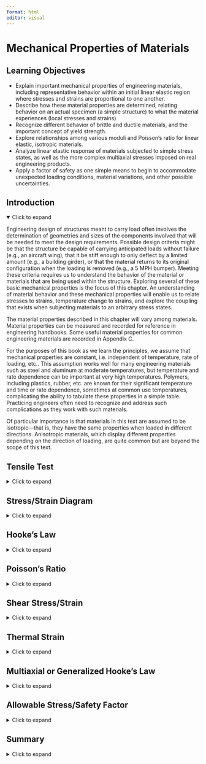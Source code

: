 ```yaml
---
format: html
editor: visual
---
```


# Mechanical Properties of Materials {#sec-mechanical-properties-of-materials}

::: {.callout-note icon="false"}
## Learning Objectives

-   Explain important mechanical properties of engineering materials, including representative behavior within an initial linear elastic region where stresses and strains are proportional to one another.
-   Describe how these material properties are determined, relating behavior on an actual specimen (a simple structure) to what the material experiences (local stresses and strains)
-   Recognize different behavior of brittle and ductile materials, and the important concept of yield strength.
-   Explore relationships among various moduli and Poisson’s ratio for linear elastic, isotropic materials.
-   Analyze linear elastic response of materials subjected to simple stress states, as well as the more complex multiaxial stresses imposed on real engineering products.
-   Apply a factor of safety as one simple means to begin to accommodate unexpected loading conditions, material variations, and other possible uncertainties.
:::

## Introduction {.unnumbered}

<details open>

<summary>Click to expand</summary>

Engineering design of structures meant to carry load often involves the determination of geometries and sizes of the components involved that will be needed to meet the design requirements. Possible design criteria might be that the structure be capable of carrying anticipated loads without failure (e.g., an aircraft wing), that it be stiff enough to only deflect by a limited amount (e.g., a building girder), or that the material returns to its original configuration when the loading is removed (e.g., a 5 MPH bumper). Meeting these criteria requires us to understand the behavior of the material or materials that are being used within the structure. Exploring several of these basic mechanical properties is the focus of this chapter. An understanding of material behavior and these mechanical properties will enable us to relate stresses to strains, temperature change to strains, and explore the coupling that exists when subjecting materials to an arbitrary stress states.

The material properties described in this chapter will vary among materials. Material properties can be measured and recorded for reference in engineering handbooks. Some useful material properties for common engineering materials are recorded in Appendix C.

For the purposes of this book as we learn the principles, we assume that mechanical properties are constant, i.e. independent of temperature, rate of loading, etc.. This assumption works well for many engineering materials such as steel and aluminum at moderate temperatures, but temperature and rate dependence can be important at very high temperatures. Polymers, including plastics, rubber, etc. are known for their significant temperature and time or rate dependence, sometimes at common use temperatures, complicating the ability to tabulate these properties in a simple table. Practicing engineers often need to recognize and address such complications as they work with such materials.

Of particular importance is that materials in this text are assumed to be isotropic—that is, they have the same properties when loaded in different directions. Anisotropic materials, which display different properties depending on the direction of loading, are quite common but are beyond the scope of this text.

</details>

## Tensile Test {#sec-4.1}

<details>

<summary>Click to expand</summary>

A common method of measuring mechanical properties of materials is the tensile test, which involves placing a cylinder or bar of material in a load frame (such as shown in Figure 4.1a) and subjecting the specimen to tensile loading. These load frames are designed in such a manner that they can mechanically extend the tensile bar, often to failure, while measuring both the imposed load and the specimen deformation. These quantities for the specimen are then used to determine the local or material level behavior of stress and strain by using the relationships covered in chapters 2 and 3. These latter quantities are often essential in engineering design because properties from appropriate tests on laboratory specimens may be used to predict the behavior of much more complex engineering components.

During a typical tensile test, a specimen (such as shown in Figure 4.1b) is mounted in grips that are then separated at a prescribed displacement rate. To determine stress, the recorded force at any time is divided by the cross-sectional area of the specimen. Because of the likelihood of failures at the grip due to concentrations of stress, specimens are typically "waisted" to form dogbone or dumbbell shapes. Large fillets are used to reduce stress concentrations associated with the different areas (See Section 5.2), and failure will typically occur within the narrowed region of the specimen due to the smaller cross-sectional area. This region is often referred to as the "gage region" as this becomes the area of interest for the specimen. In addition, this specimen produces a uniform uniaxial stress state within this gage region of the specimen. The normal stress within this region is determined by:

$$
\sigma=\frac{F}{A}
$$

To determine strain, devices such as mechanical extensometer's (see Figure 4.1c) are mounted on the specimen, measuring the deflection and dividing it by the original distance between the contact points.  The axial normal strain is determined by dividing the measured extension by the active length of the strain measuring device, typically a portion of the gage section of the specimen:

$$
\varepsilon=\frac{\Delta L}{L}
$$

![Figure 4.1: Tensile tests are a common means to measure mechanic properties of materials. (a) Illustration of a tensile test frame. (b) Left to right: Examples of steel, aluminum, poly(vinyl chloride), and poly(methyl methacrylate) tensile specimens. (c) Image of a circular steel specimen mounted in grips and instrumented with a clip-on extensometer.](images/CH4%20PNGs/4.1.png){fig-align="center"}

</details>

## Stress/Strain Diagram {#sec-4.2}

<details>

<summary>Click to expand</summary>

The goal in conducting tests of materials, such as the tensile test described above, is to learn qualitatively how the specimen responds and to quantitatively determine important mechanical properties of the material.

As discussed in the introduction to this chapter, these material properties will be assumed to be constant in this text and so, once determined from a test specimen, can be used to design and analyze components made of that same material. Appendix C contains material properties for a selection of these materials.

Figure 4.2a illustrates representative stress-strain behavior for several engineering materials.

![Figure 4.2: Results obtained from tensile tests. (a) Illustration of a typical stress-strain behavior for \_\_\_\_\_\_, \_\_\_\_, \_\_\_\_\_, and \_\_\_\_. (b) Failure surfaces for cast iron, mild steel, and an aluminum alloy.](images/CH4%20PNGs/4.2.png){fig-align="center"}

Each material initially experiences a linear relationship between stress and strain, represented as a straight line on the stress/strain diagram. This linear portion is referred to as elastic deformation. One important property of elastic deformation is that if an object is loaded into the elastic region (causing a certain amount of stress and strain) and the load is subsequently removed, the object will return to its original dimensions.

Materials such as glass, silicon wafers, and concrete tend to be quite brittle, breaking prior to significant permanent or plastic deformation. The behavior remains nearly linear until failure, an attribute of brittle materials. On the other hand, certain copper alloys, mild steel, and many polymers are often quite ductile, meaning that there is considerable plastic deformation beyond some limiting value of stress or strain. Unless a material is perfectly brittle, there will be a certain point beyond which the relationship between stress and strain becomes nonlinear, represented by a curve departing from linear elastic behavior on the stress/strain diagram. This nonlinear (often curved) portion is referred to as plastic deformation. If an object is loaded into the plastic region and the load is subsequently removed, any plastic deformation is permanent, and the object will not return to its original dimensions.

The transition between the linear region of the stress-strain curve and the subsequent behavior marks an important engineering property of the material known as the yield stress. Although considerable variations are seen among different materials, yielding is typically defined as the region within which relatively small increases in stress are associated with relatively large increases in strain. The yield strength of the material is a very important design parameter, as many engineering components are designed to operate within the linear region of material response, and hence remain elastic, i.e., the ability to return to their original configuration when loading is removed. You likely have experienced material yielding if you have ever deformed a coat hanger or paperclip such that it does not return to the original state. Such behavior is undesirable for many engineering components designed to continue operating in their original state. On the other hand, plastic deformation following yielding can be very important in terms of the fabrication process. For example sheets of steel or aluminum can be placed between molds and compressed under high pressure to deform them into the shape of an automobile panel as seen in figure 4.3a, an illustration of where plastic deformation is very important. Plastic deformation can also be useful in absorbing energy, such as seen in the concertina crushing of a structural component for an automobile (see figure 4.3b). This book, however, will focus on the pre-yield, linear elastic region.

![Figure 4.3: Engineering materials are often loaded beyond yield to permanently deform the material, as in (a) the stamping process for an automotive panel or in (b) the crushing of a weld-bonded hat section used to absorb energy in an automobile accident.](images/CH4%20PNGs/4.3.png){fig-align="center"}

Sometimes the yield region is further described by three distinct points on the stress/strain curve. The proportional limit marks the point where the relationship between stress and strain stops being linear. The elastic limit marks the point beyond which materials do not return to their original state. The yield point is typically defined using the 0.2% offset method where a straight line beginning at a strain of 0.002 (0.2%) and running parallel to the linear portion of the diagram is drawn. The point where this line intersects the stress/strain curve is defined as the yield point. Since these three points for a material often occur within a fairly narrow range of one another, this text will refer to these three points collectively as yielding, and will define the stress at this point as the yield strength. Figure 4.4 illustrates these definitions.

![Figure 4.4: Illustration of the proportional limit, the elastic limit, and the yield region of material response.](images/CH4%20PNGs/4.4.png){fig-align="center"}

Other metrics are also often quantitatively evaluated from stress-strain diagrams, including the ultimate strength, $\sigma_{alt}$, the maximum stress achieved prior to failure and the strain at break, $\varepsilon_{break}$ which is a measure of the ultimate elongation capabilities of the material (though is often dependent on the size of the specimen’s gage length.

</details>

## Hooke's Law {#sec-4.3}

<details>

<summary>Click to expand</summary>

The slope of the linear region of this stress/strain diagram represents an important material property known as Young's modulus or the modulus of elasticity, which will be designated by E. The elastic modulus can be thought of as a measure of stiffness of the material. A high elastic modulus for ‘stiff’ materials is represented by a steep slope. That is, a large increase in stress with only a small increase in strain. A low elastic modulus for ‘soft’ materials is represented by a shallow slope indicating a small increase in stress but a large increase in strain.

[Thomas Young](https://en.wikipedia.org/wiki/Thomas_Young_(scientist)) (1773-1829) was a British scientist, who noted the proportionality between applied force and extension, which he recorded as "ut tensio sic vis”, meaning "as is the extension, so is the force".

![Figure 4.5: Thomas Young](images/CH4%20PNGs/4.5.jpeg){fig-align="center" width="277"}

The linear elastic region of material response is of enormous importance for most engineering structures. Loading significantly beyond this proportional limit can result in pronounced yielding and permanent deformation that is often unacceptable, unless one is using this deformation to absorb energy (as in automobile frame involved in collision). Young's modulus or the modulus of elasticity is illustrated in figure 4.5a, which plots a portion of the normal stress versus normal strain, for example from a tensile test.

$$
E=\frac{\sigma}{\varepsilon}
$$

Since strain is unitless, elastic modulus will have the same units as stress \[Pa or psi\].

This relationship is more commonly called Hooke’s Law, and written in the form:

$$
\sigma=E \varepsilon
$$

It is especially important to note that this relationship is only applicable within the linear elastic region of the material’s response. Use of this relationship beyond this region can lead to serious design mistakes. One should note that this proportionality, applicable at the material level for stress and strain, also extends to structural elements, such as bars in tension or compression, beam deflections, helical springs in which the force and deflection are related by the spring constant, and many other engineering components and structures, as will be covered in the following chapters of the book.

![Figure 4.6: Illustration of the initial linear elastic portions of the sress strain curce and slopes corresponding to (a) Young's modulus for uniaxial tension; (b) shear modulus for pure shear loading, and (c) the bulk modulus for hydrostatic compression.](images/CH4%20PNGs/4.6.png){fig-align="center" width="486"}

Example 4.1 uses Hooke’s law to determine the elastic modulus of a material where the applied load and deformation are known.

::: {.callout-tip collapse="true" icon="false"}
## Example 4.1

Two bars are welded together and fixed to a wall at A. Two loads are applied as shown. Bar AB is 5 m long and has a diameter of 50 mm. If the change in length of bar AB is 4 mm, determine the elastic modulus of this bar.

![](images/CH4%20PNGs/example%204.1%20part%201.png){fig-align="center" width="478"}

::: {.callout-tip collapse="true" icon="false"}
## Solution

Cut a cross-section through bar AB and determine the internal load.

![](images/CH4%20PNGs/example%204.1%20part%202.png){fig-align="center" width="332"}

$$
\sum F_x= 100{~kN}+200{~kN}-N=0 \quad\rightarrow\quad N=300{~kN}
$$

Calculate the normal stress $\sigma=\frac{N}{A}=\frac{300,000{~kN}}{\pi(0.025)^2{~m}^2}=152.8{~MPa}$

Calculate the normal strain $\varepsilon=\frac{\Delta L}{L}=\frac{4{~mm}}{5,000{~mm}}=0.0008$

Use Hooke's Law to calculate the elastic modulus $$
E=\frac{\sigma}{\varepsilon}=\frac{152.8 \times 10^6{~Pa}}{0.0008}=191{~GPa}
$$
:::
:::

::: {.callout-warning icon="false"}
## Step-by-step:

1.  Determine the internal load in the member by equilibrium
2.  Determine the normal stress in the member by $\sigma=\frac{N}{A}$
3.  Determine the normal strain in the member by $\varepsilon=\frac{\Delta L}{L}$
4.  Use Hooke’s law to calculate the elastic modulus, $\sigma=E \varepsilon$
:::

</details>

## Poisson's Ratio {#sec-4.4}

<details>

<summary>Click to expand</summary>

When you stretch a rubber band, you will note that the elastomer elongates in the axial direction but that the cross-sectional area contracts. That is, there is a normal strain in the longitudinal (length) direction and also in the lateral (width or thickness) direction. There is a coupling between these normal strains in perpendicular directions. Poisson’s ratio is the material property that describes the proportional relationship between longitudinal and lateral strains. Named after Siméon Denis Poisson (1781-1840), the French mathematician and physicist, Poisson’s ratio is defined as the negative of the lateral strain divided by the longitudinal strain for a uniaxial eight loaded material. It may be expressed as:

$$
\nu=-\frac{\varepsilon_{\text {lateral }}}{\varepsilon_{\text {longitudinal }}}
$$

Note that this relationship is appropriate for a uniaxially loaded specimen (i.e., when a load is applied in only the longitudinal direction). Section 4.8 expands this relationship to cases where normal stresses are present in more than one direction. Poisson’s ratio is a material property that depends on the material as well as its structure. Theoretically, Poisson’s ratio can range from –1 to ½ for isotropic materials, but usually ranges from near zero for foams to nearly ½ for soft materials such as elastomers and gels. Most metals fall in the range from 0.2 to 0.35. A positive value of Poisson’s ratio means that as the material is extended in one direction, there will be a contraction in lateral directions. Most solid materials have positive Poisson’s ratios, though negative values have been reported in auxetic materials, such as certain meta-materials fabricated using additive manufacturing processes. Although beyond the scope of this course, such materials offer intriguing design possibilities. See example 4.2 for a simple application of Poisson’s ratio.

::: {.callout-tip collapse="true" icon="false"}
## Example 4.2

A circular polymeric rod with a diameter of 10 mm is subjected to a uniaxial force, resulting in an axial strain of 0.5%. A corresponding reduction in diameter of 0.02 mm is measured. Determine the Poisson’s ratio of this material.

::: {.callout-tip collapse="true" icon="false"}
## Solution

![](images/CH4%20PNGs/example%204.2.png){fig-align="center" width="72"}

The longitudinal strain is given as: ε~longitudinal~ = 0.005

The lateral strain is determined from the reduction in diameter divided by the original diameter, and is negative because it is contracting: $\varepsilon_{\text{lateral}}=\frac{-0.02{~mm}}{10{~mm}}=-0.002$

Poisson’s ratio is then easily determined as: $\nu=-\frac{\varepsilon_{\text {lateral }}}{\varepsilon_{\text {longitudinal }}}=-\frac{-0.002}{0.005}=0.4$
:::
:::

::: {.callout-warning icon="false"}
## Step-by-step:

1.  Determine the longitudinal strain $\varepsilon_{\text {long }}=\frac{\Delta L}{L}$

2.  Determine the lateral strain $\varepsilon_{l a t}=\frac{\Delta d}{d}$

3.  Calculate Poisson’s ratio $\nu=-\frac{\varepsilon_{\text {lat }}}{\varepsilon_{\text {long }}}$
:::

</details>

## Shear Stress/Strain {#sec-4.5}

<details>

<summary>Click to expand</summary>

In addition to considering normal stresses and strains, an understanding of the relationship between shear stresses and shear strains is also needed. A similar experiment can be performed to produce a diagram of shear stress against shear strain. The slope of a shear stress versus shear strain diagram is referred to as the shear modulus or modulus of rigidity, and will be designated by G. The corresponding slope of a shear stress versus shear strain plot is referred to as the shear modulus or modulus of rigidity, as shown in figure 4.5b.

$$
\tau=G \gamma
$$

where $G$ is the shear modulus or modulus of rigidity, $\tau$ is the shear stress, and $\gamma$ is the shear strain. It should be noted that Young’s modulus, the shear modulus, Poisson’s ratio, and the bulk modulus (to be defined in Section 4.8) are not all independent of one another. For isotropic materials, there are only two independent, linear elastic properties; knowing any two allows one to calculate the others. It can be shown that:

$$
G=\frac{E}{2(1+v)}
$$

See example 4.3 for a problem involving the shear modulus.

::: {.callout-tip collapse="true" icon="false"}
## Example 4.3

Soft contact lenses often consist of a hydrogel, an elastomeric network that is imbibed with water, expanding its volume and making the lens more soft and compliant. Suppose a 10 mm cube of the dry elastomer were subjected to a shearing action as shown. Shearing forces of 5 N each are applied to the four faces of the cube, resulting in a displacement of 0.3 mm. What is the shear modulus of this elastomeric block?

::: {.callout-tip collapse="true" icon="false"}
## Solution

$$
\begin{aligned}
& \tau=5{~N} /(0.01{~m})^2=50{~kPa} \\
& \gamma=0.3{~mm}/10{~mm}=0.03=3 \% \\
& G=\frac{\tau}{\gamma}=50{~kPa}/0.03=1.667{~MPa}
\end{aligned}
$$

![](images/CH4%20PNGs/example%204.3.png){fig-align="center" width="364"}
:::
:::

::: {.callout-warning icon="false"}
## Step-by-step:

1.  Determine the internal load in the member by equilibrium
2.  Determine the shear stress in the member by $\tau=\frac{V}{A}$
3.  Determine the normal strain in the member by $\varepsilon=\frac{\Delta L}{L}$
4.  Use Hooke’s law to calculate the elastic modulus, $\sigma=E \varepsilon$
:::

</details>

## Thermal Strain {#sec-4.6}

<details>

<summary>Click to expand</summary>

In addition to relationships arising between stress and strain, other factors can affect dimensional changes of materials as well as changes in the stresses present in a structure. Most materials will expand, for example, when their temperature is increased. Many engineering structures will experience significant temperature variations during their life, beginning with thermal processes involved in their manufacture, cyclic temperature changes (e.g., day/night or summer/winter), or because of their usage, such as an engine block heating up or cooling down. Though dimensional changes from temperature often appear to be quite small, they can lead to significant changes in stress state, and in fact numerous failures result not from applied mechanical loading but from thermal exposure issues. Though beyond the current scope, other dimensional changes can also result from other environmental factors, such as the expansion of a material as water is absorbed, or from the application of electric fields for materials that exhibit piezoelectric properties.

Vibrational energy of atoms increases as temperature increases, typically leading to slightly greater atomic separation distances. This expansion leads to dimensional changes in the material, and the behavior is characterized by the material’s coefficient of thermal expansion (CTE). The linear CTE is often designated by $\alpha$ and is defined as the change in strain per unit change in temperature. As with the other material properties discussed in this chapter, $\alpha$ is assumed to be constant for any given material.

The CTE is independent of direction in isotropic materials. One may determine the CTE by heating or cooling a specimen and measuring the resulting strain (ε) or dimensional change and recording the change in temperature (ΔT):

$$
\alpha=\frac{\varepsilon}{\Delta T}=\frac{\frac{\Delta L}{L}}{\Delta T}
$$

where $\Delta T=T_{\text {final }}-T_{\text {initial }}$. Since strain is unitless, CTE has units of $\frac{1}{{ }^{\circ} \mathrm{C}}$ or $\frac{1}{{ }^{\circ} F}$. Knowing the CTE, one can easily determine the strain expected when a material is subjected to a temperature change of ΔT:

$$
\varepsilon=\alpha \cdot \Delta T
$$

Or dimensional changes can be determined as:

$$
\Delta L=\alpha \cdot \Delta T \cdot L
$$

See example 4.4 for a problem involving a temperature change resulting in a thermal strain.

::: {.callout-tip collapse="true" icon="false"}
## Example 4.4

![](images/CH4%20PNGs/example%204.4.png){fig-align="center" width="273"}

A 24” long aluminum bar with a coefficient of thermal expansion of 13x10^-6^/F° and Young’s modulus of 10,000 ksi is cooled from 100°F to 25 °F.

1.  What change in strain results from this temperature change if the bar is free to contract?
2.  What change in length results from this temperature change if the bar is free to contract?

::: {.callout-tip collapse="true" icon="false"}
## Solution

1.  $\varepsilon_T=\alpha \cdot \Delta T=13 \times 10^{-6} /^\circ{F} *\left(-75^{\circ}{F}\right)=-0.00098$

2.  $L_{\text {final }}-L_{\text {initial}}=\varepsilon_T \cdot 24{~in} =-0.0234 {~in}$
:::
:::

::: {.callout-warning icon="false"}
## Step-by-step: Thermal Strain

1.  Determine the change in temperature, $\Delta T=T_{\text {final }}-T_{\text {initial }}$

2.  Look up the coefficient of thermal expansion (𝛼) for the material

3.  Calculate the thermal strain, $\varepsilon=\alpha \Delta T$

4.  Calculate the change in length from $\varepsilon=\frac{\Delta L}{L} \rightarrow \Delta L=\varepsilon L$
:::

</details>

## Multiaxial or Generalized Hooke's Law {#sec-4.7}

<details>

<summary>Click to expand</summary>

Materials are often tested under idealized conditions, such as uniaxial tension or shearing resulting from torsional loading. These tests are important because they provide material properties necessary for engineering design. Such simple stress states are less common in actual engineered components, where more complex, multiaxial stress states are present, as shown in figure 4.6.

![Figure 4.7: Illustration of a general, multiaxial stress state, showing normal and shear stresses acting on the positive x, y, and z planes. (Similar stresses act on the opposite sides, but are hidden. ?????\[text\] (a) represents tensional notation and (b) shows engineering notation, as will be used herein.](images/CH4%20PNGs/4.7.png){fig-align="center" width="423"}

Here there are three normal stresses, referred to with a single subscript indicating their direction (σ~x~, σ~y~, and σ~z~). There are six shear stresses, designated by τ, which are referred to with two subscripts, one indicating the plane or ‘face’ that the stress acts on and the other indicating the direction that it acts in. For example, on the y-z plane (the x-face) there is the normal stress σ~x~ and two shear stresses, τ~xy~ and τ~xz~. The first subscript indicates that these shear stresses act on the x-face and the second subscript indicates that they point in the y- and z-directions respectively.

Consider the x-y plane of the stress element in figure 4.7. This 2D plane is shown in figure 4.8. It experiences two normal stresses (σ~x~ and σ~y~) and two shear stresses (τ~xy~ and τ~yx~). τ~xy~ will cause the element to rotate counterclockwise while τ~yx~ will cause the element to rotate clockwise. For an element in equilibrium, these two stresses must be equal in order for these rotation effects to balance. Expanding this to the other planes we may say τ~xy~ = τ~yx~, τ~xz~ = τ~zx~, and τ~yz~ = τ~zy~.

![Figure 4.8: 2D view of the x-y plane of a 3D stress element.](images/CH4%20PNGs/4.8.png){fig-align="center" width="317"}

Having learned the concept of Poisson’s ratio, we recognize that there is a coupling between normal stresses in one direction and the normal strains in other directions. We have reviewed this in the context of the response to the application of a uniaxial stress state—a normal stress applied in only one direction. For example, if there is a normal stress in the x-direction there will also be a normal strain in the x-direction and also in the y- and z-directions.

Specifically:

$$
\begin{aligned}
& \varepsilon_x=\frac{\sigma_x}{E} \\
& \varepsilon_y=-v \varepsilon_x=-\frac{\nu \sigma_x}{E} \\
& \varepsilon_z=-\nu \varepsilon_x=-\frac{\nu \sigma_x}{E}
\end{aligned}
$$

Most engineering structures, however, involve more complex stress states, in which stresses may be applied in the x-, y-, and z-directions. We refer to these as multiaxial stress states. We can define similar equations for a normal stress applied in the y-direction:

$$
\begin{aligned}
& \varepsilon_y=\frac{\sigma_y}{E} \\
& \varepsilon_x=-\nu \varepsilon_y=-\frac{\nu \sigma_y}{E} \\
& \varepsilon_z=-\nu \varepsilon_y=-\frac{\nu \sigma_y}{E}
\end{aligned}
$$

And for a normal stress applied in the z-direction:

$$
\begin{aligned}
& \varepsilon_z=\frac{\sigma_z}{E} \\
& \varepsilon_x=-\nu \varepsilon_z=-\frac{\nu \sigma_z}{E} \\
& \varepsilon_y=-\nu \varepsilon_z=-\frac{\nu \sigma_z}{E}
\end{aligned}
$$

If loads are applied in all 3 directions simultaneously, we can determine the overall strain in each direction by simply adding together the above components:

$$
\begin{aligned}
& \varepsilon_x=\frac{\sigma_x}{E}-\frac{\nu \sigma_y}{E}-\frac{\nu \sigma_z}{E}=\frac{1}{E}\left[\sigma_x-\nu\left(\sigma_y+\sigma_z\right)\right] \\
& \varepsilon_y=\frac{1}{E}\left[\sigma_y-\nu\left(\sigma_x+\sigma_z\right)\right] \\
& \varepsilon_z=\frac{1}{E}\left[\sigma_z-\nu\left(\sigma_x+\sigma_y\right)\right]
\end{aligned}
$$

This is the generalized Hooke’s law for the 3-dimensional state of stress. Example problem 4.5 demonstrates the application of the generalized Hooke’s law to a problem with stresses acting in the x-, y-, and z-directions.

We may make similar observations about strain, where normal strains are written with a single subscript as ε~x~, ε~y~, and ε~z~. Shear strains are written with 2 subscripts as γ~xy~ = γ~yx~, γ~xz~ = γ~zx~, and γ~yz~ = γ~zy~.

The relationships between shear stresses and strains do not change in isotropic materials subjected to additional other stress components, so:

$$
\begin{aligned}
& \gamma_{xy}=\frac{\tau_{xy}}{G} \\
& \gamma_{yz}=\frac{\tau_{yz}}{G} \\
& \gamma_{xz}=\frac{\tau_{xz}}{G}
\end{aligned}
$$

::: {.callout-tip collapse="true" icon="false"}
## Example 4.5

A solid, 50 mm polycarbonate cube is subjected to a compressive stress of $p=10 \mathrm{MPa}$ on all sides. Assuming the material has a Young’s modulus of 3 GPa and a Poisson’s ratio of 0.38, what is the change in length of one of the edges?

![](images/CH4%20PNGs/example%204.5.png){fig-align="center" width="419"}

::: {.callout-tip collapse="true" icon="false"}
## Solution

First, we note that a compressive stress acts in all directions, so $\sigma_x=\sigma_y=\sigma_z=-p=-10{~MPa}$. We can choose any one of the generalized Hooke’s law equations to determine the strain in the corresponding direction but note that all normal strains will be the same.

$$
\begin{aligned}
& \varepsilon_x=\frac{1}{E}\left[\sigma_x-v\left(\sigma_y+\sigma_z\right)\right] \\
& \varepsilon=\frac{-p}{E}[1-2 v] \\
& \varepsilon=\frac{-10 {~MPa}}{3{~GPa}}[1-2*0.38]=-~0.0008=-~0.08 \%
\end{aligned}
$$

If one used the simple uniaxial Hooke’s law, $\sigma=\mathrm{E} \varepsilon$, one would erroneously obtain a strain of -0.33% and a change in length of –0.167 mm, more than four times the correct answer!
:::
:::

::: {.callout-warning icon="false"}
## Step-by-step: Multiaxial Hooke's Law

1.  Determine the stress, σ, acting on each side of the stress element
2.  Use these stresses to calculate the strain, ε, on each side of the stress element, using the generalized Hooke’s law
3.  Calculate the change in length of each side, using $\varepsilon=\frac{\Delta L}{L}$
:::

</details>

## Allowable Stress/Safety Factor {#sec-4.8}

<details>

<summary>Click to expand</summary>

Safety is of primary importance in engineering practice, and various engineering principles and codes are built on the necessity of considering the safety of products we design. The concept is that we would determine the location and magnitude of the maximum stresses under the most stringent anticipated loading conditions and compare these predicted values with the failure stress, such as the yield or ultimate strength of a material. Rather than allowing the maximum anticipated stress to equal the failure stress, however, products are often designed so that the maximum allowable stress is only some fraction of the failure stress, leading to a more conservative design. Essentially, the failure stress is scaled back by the factor of safety (F.S.), a quantity that is greater than one.

$$
\sigma_{\text {allow }}=\frac{\sigma_{\text {fail }}}{F . S .}
$$

Example problem 4.6 demonstrates a simple calculation of the factor of safety based on the failure and allowable stresses in a component. In practice it is also common to work the other way and, starting with a defined factor of safety and failure stress, calculate the allowable stress in a component made of a given material.

Making the factor of safety larger, in principle, should make the structure less likely to fail, but there are often weight, cost, environmental, and functional penalties associated with higher F.S. values. If the F.S. value is too small, the margin of safety for the design may become unacceptable. Unexpected overload situations, engineering design and assumption errors, and general wear and tear of a material over time, including in challenging environments, could lead to failure. The consequences of failures can range from minor inconveniences all the way to major catastrophes with significant loss of life and property. Negative publicity and attitudes towards even minor failures can be of concern to customers and significantly reduce future product sales, so product engineering involves risk assessment and mitigation, in addition to production costs and other factors.

Safe design philosophies are often industry-specific and may be much more involved and complicated than our simple factor of safety concept conveys. For our purposes, suffice it to say that larger factors of safety are often used when there is less certainty about our designs, the loads our structures might sustain, or the severity of environmental and use conditions. Larger factors of safety are often required when the consequences of failure are considered to be greater. For example, design of a theatre that could be filled with hundreds of people might use a higher F.S. than that employed for a storage building that is seldom occupied.

::: {.callout-tip collapse="true" icon="false"}
## Example 4.6

A 2 mm diameter steel wire is used to suspend a mass of 40 kg. Using the yield strength of 200 MPa as the allowable stress, what is the factor of safety of the wire (ignoring end and dynamic effects)?

![](images/CH4%20PNGs/example%204.6.png){fig-align="center" width="195"}

::: {.callout-tip collapse="true" icon="false"}
## Solution

First determine the normal force in the wire caused by the mass.

$$
P=40{~kg} * 9.81~\frac{{m}}{{s}^2}=392~\frac{{kg} \cdot {m}}{{s}^2}=392{~N} \\
$$

The actual stress allowed in the wire can be calculated from:

$$
\sigma=\frac{N}{A}=\frac{392{~N}}{\pi*(0.001{~m})^2}=124.8{~MPa}
$$

Now the factor of safety can be determined.

$$
F.S.=\frac{\sigma_{fail}}{\sigma_{allow}}=\frac{200{~MPa}}{124.8{~MPa}}=1.60
$$
:::
:::

::: {.callout-warning icon="false"}
## Step-by-step: Safety factor

1.  Determine the failure stress of the member. Depending on the application, this may be the yield stress or the ultimate stress.
2.  Determine the allowable stress in the member from $\sigma_{\text {allow }}=\frac{\sigma_{\text {fail }}}{F . S .}$
3.  Use the allowable stress to calculate the allowable force in the member or the required cross-sectional area, using $\sigma_{\text {allow }}=\frac{F}{A}$
:::

</details>

## Summary {.unnumbered}

<details>

<summary>Click to expand</summary>

::: {.callout-note icon="false"}
## Key Takeaways

The mechanical properties of materials need to be known for engineering design purposes. For many applications, the linear elastic properties are the first step in characterizing a material and in designing to determine stresses resulting from imposed displacements or strains and deflections caused by imposed loading scenarios.

Tensile tests of material samples are a common means to measure material behavior, both in the linear elastic region and beyond.

Tensile tests can provide the normal stress-strain behavior, and the Young’s modulus (or modulus of elasticity) is defined as the slope of the linear portion of this curve.

The proportional limit, elastic limit, and yield point of some engineering materials are quite similar, and the yield strength will be used throughout the book to denote this region of material response.

Because safe designs often involve materials being used below their yield strength, the linear elastic properties—moduli and Poisson’s ratio—are important parameters for engineering design.

Poisson’s ratio characterizes the coupling between normal stresses in one direction and strains in lateral directions through the generalized Hooke’s law.

The shear modulus (or modulus of rigidity) relates shear stresses and shear strains in the linear elastic region.

The factor of safety is one simple means to quantify how conservative a design may be, an important parameter in engineering design.
:::

::: {.callout-note icon="false"}
## Key Equations

Hooke’s law:

$$
\sigma=E \varepsilon_{\text {long }}
$$

Poisson’s ratio:

$$
\nu=-\frac{\varepsilon_{\text {lat }}}{\varepsilon_{\text {long }}}
$$

Shear stress/strain:

$$
\tau=G \gamma
$$

Relationship between E, G, and ν:

$$
G=\frac{E}{2(1+\nu)}
$$

Thermal strain:

$$
\varepsilon=\alpha \Delta T
$$

Generalized Hooke’s law:

$$
\begin{aligned}
& \varepsilon_x=\frac{1}{E}\left[\sigma_x-v\left(\sigma_y+\sigma_z\right)\right] \\
& \varepsilon_y=\frac{1}{E}\left[\sigma_y-v\left(\sigma_x+\sigma_z\right)\right] \\
& \varepsilon_z=\frac{1}{E}\left[\sigma_z-v\left(\sigma_x+\sigma_y\right)\right]
\end{aligned}
$$

Factor of safety:

$$
F . S .=\frac{\sigma_{\text {fail }}}{\sigma_{\text {allow }}}
$$
:::

</details>
